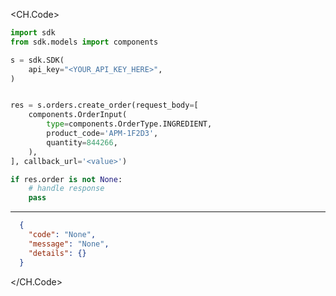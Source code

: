 
<CH.Code>
```python CreateOrder.py
import sdk
from sdk.models import components

s = sdk.SDK(
    api_key="<YOUR_API_KEY_HERE>",
)


res = s.orders.create_order(request_body=[
    components.OrderInput(
        type=components.OrderType.INGREDIENT,
        product_code='APM-1F2D3',
        quantity=844266,
    ),
], callback_url='<value>')

if res.order is not None:
    # handle response
    pass
```
---

```json Example Response
  {
    "code": "None",
    "message": "None",
    "details": {}
  }
```
</CH.Code>
